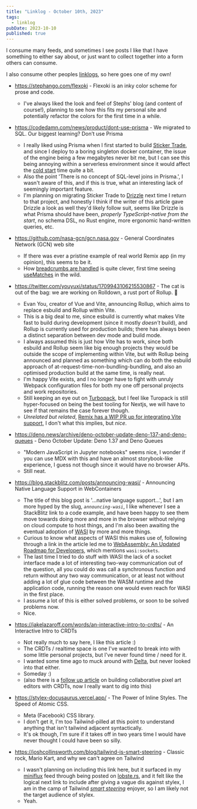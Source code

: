 ```yaml
---
title: "Linklog - October 10th, 2023"
tags:
  - linklog
pubDate: 2023-10-10
published: true
---
```


I consume many feeds, and sometimes I see posts I like that I have something to either say about, or just want to collect together into a form others can consume.

I also consume other peoples [linklogs](https://en.wikipedia.org/wiki/Linklog), so here goes one of my own!

- https://stephango.com/flexoki - Flexoki is an inky color scheme for prose and code.

  - I've always liked the look and feel of Stephs' blog (and content of course!), planning to see how this fits my personal site and potentially refactor the colors for the first time in a while.

- https://codedamn.com/news/product/dont-use-prisma - We migrated to SQL. Our biggest learning? Don’t use Prisma

  - I really liked using Prisma when I first started to build [Sticker Trade](https://github.com/fogo-sh/stickertrade), and since I deploy to a boring singleton docker container, the issue of the engine being a few megabytes never bit me, but I can see this being annoying within a serverless environment since it would affect the [cold start](https://docs.aws.amazon.com/lambda/latest/operatorguide/execution-environments.html#cold-start-latency) time quite a bit.
  - Also the point 'There is no concept of SQL-level joins in Prisma.', I wasn't aware of this, and if this is true, what an interesting lack of seemingly important feature.
  - I'm planning on migrating Sticker Trade to [Drizzle](https://orm.drizzle.team/) next time I return to that project, and honestly I think if the writer of this article gave Drizzle a look as well they'd likely follow suit, seems like Drizzle is what Prisma should have been, _properly TypeScript-native from the start_, no schema DSL, no Rust engine, more ergonomic hand-written queries, etc.

- https://github.com/nasa-gcn/gcn.nasa.gov - General Coordinates Network (GCN) web site

  - If there was ever a pristine example of real world Remix app (in my opinion), this seems to be it.
  - How [breadcrumbs are handled](https://github.com/nasa-gcn/gcn.nasa.gov/blob/9b8c2ab33ad0c9f98084ca8c803750f7ba8ce2ad/app/root/Title.tsx) is quite clever, first time seeing [useMatches](https://remix.run/docs/en/main/hooks/use-matches) in the wild.

- https://twitter.com/youyuxi/status/1709943106215530867 - The cat is out of the bag: we are working on Rolldown, a rust port of Rollup. 🦀

  - Evan You, creator of Vue and Vite, announcing Rollup, which aims to replace esbuild and Rollup within Vite.
  - This is a big deal to me, since esbuild is currently what makes Vite fast to build during development (since it mostly _doesn't_ build), and Rollup is currently used for production builds; there has always been a distinct separation between dev mode and build mode.
  - I always assumed this is just how Vite has to work, since both esbuild and Rollup seem like big enough projects they would be outside the scope of implementing within Vite, but with Rollup being announced and planned as something which can do both the esbuild approach of at-request-time-non-bundling-bundling, and also an optimised production build at the same time, is really neat.
  - I'm happy Vite exists, and I no longer have to fight with unruly Webpack configuration files for both my one off personal projects and work repositories.
  - Still keeping an eye out on [Turbopack](https://turbo.build/pack), but I feel like Turopack is still hyper-focused on being the best tooling for Nextjs, we will have to see if that remains the case forever though.
  - _Unrelated but related_, [Remix has a WIP PR up for integrating Vite support](https://github.com/remix-run/remix/pull/7590), I don't what this implies, but _nice_.

- https://deno.news/archive/deno-october-update-deno-137-and-deno-queues - Deno October Update: Deno 1.37 and Deno Queues

  - "Modern JavaScript in Jupyter notebooks" seems nice, I wonder if you can use MDX with this and have an almost storybook-like experience, I guess not though since it would have no browser APIs.
  - Still neat.

- https://blog.stackblitz.com/posts/announcing-wasi/ - Announcing Native Language Support in WebContainers

  - The title of this blog post is '...native language support...', but I am more hyped by the slug, _`announcing-wasi`_, I like whenever I see a StackBlitz link to a code example, and have been happy to see them move towards doing more and more in the browser without relying on cloud compute to host things, and I'm also been awaiting the eventual adoption of [WASI](https://wasi.dev/) by more and more things.
  - Curious to know what aspects of WASI this makes use of, following through a link in the article led me to [WebAssembly: An Updated Roadmap for Developers](https://bytecodealliance.org/articles/webassembly-the-updated-roadmap-for-developers), which mentions `wasi:sockets`.
  - The last time I tried to do stuff with WASI the lack of a socket interface made a lot of interesting two-way communication out of the question, all you could do was call a synchronous function and return without any two way communication, or at least not without adding a lot of glue code between the WASM runtime and the application code, running the reason one would even reach for WASI in the first place.
  - I assume a lot of this is either solved problems, or soon to be solved problems now.
  - Nice.

- https://jakelazaroff.com/words/an-interactive-intro-to-crdts/ - An Interactive Intro to CRDTs

  - Not really much to say here, I like this article :)
  - The CRDTs / realtime space is one I've wanted to break into with some little personal projects, but I've never found time / need for it.
  - I wanted some time ago to muck around with [Delta](https://slab.com/blog/announcing-delta-for-elixir/), but never looked into that either.
  - Someday :)
  - (also there is a [follow up article](https://jakelazaroff.com/words/building-a-collaborative-pixel-art-editor-with-crdts/) on building collaborative pixel art editors with CRDTs, now I really want to dig into this)

- https://stylex-docusaurus.vercel.app/ - The Power of Inline Styles. The Speed of Atomic CSS.

  - Meta (Facebook) CSS library.
  - I don't get it, I'm too Tailwind-pilled at this point to understand anything that isn't tailwind adjacent syntactically.
  - It's ok though, I'm sure if it takes off in two years time I would have never thought I could have been so silly.

- https://joshcollinsworth.com/blog/tailwind-is-smart-steering - Classic rock, Mario Kart, and why we can't agree on Tailwind
  - I wasn't planning on including this link here, but it surfaced in my [miniflux](https://miniflux.app/) feed through being posted on [lobste.rs](https://lobste.rs/), and it felt like the logical next link to include after giving a vague dis against stylex, I am in the camp of Tailwind _[smart steering](https://mariokart.fandom.com/wiki/Smart_Steering)_ enjoyer, so I am likely not the target audience of stylex.
  - Yeah.
